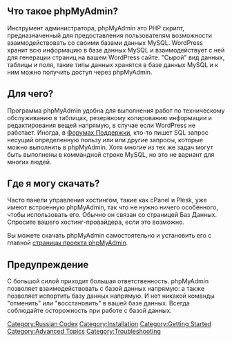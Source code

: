 {{Languages|
{{en|phpMyAdmin}}
{{it|phpMyAdmin}}
{{pt-br|phpMyAdmin}}
{{ru|ru:phpMyAdmin}}
}}

== Что такое phpMyAdmin? ==
Инструмент администратора, phpMyAdmin это PHP скрипт, предназначенный для предоставления пользователям возможности взаимодействовать со своими базами данных MySQL. WordPress хранит всю информацию в базе данных MySQL и взаимодействует с ней для генерации страниц на вашем WordPress сайте. "Сырой" вид данных, таблицы и поля, такие типы данных хранятся в базе данных MySQL и к ним можно получить доступ через phpMyAdmin.

== Для чего? ==
Программа phpMyAdmin удобна для выполнения работ по техническому обслуживанию в таблицах, резервному копированию информации и редактирования вещей напрямую, в случае если WordPress не работает. Иногда, в [[Using_the_Support_Forums|Форумах Поддержки]], кто-то пишет SQL запрос несущий определенную пользу или или другие запросы, которые можно выполнить в phpMyAdmin. Хотя многие из тех же задач могут быть выполнены в коммандной строке MySQL, но это не вариант для многих людей.

== Где я могу скачать? ==
Часто панели управления хостингом, такие как cPanel и Plesk, уже имеют встроенную phpMyAdmin, так что не нужно ничего особенного, чтобы использовать его. Обычно он связан со страницей Баз Данных. Спросите вашего хостинг-провайдера, если это возможно.

Вы можете скачать phpMyAdmin самостоятельно и установить его с главной [http://www.phpmyadmin.net/home_page/ страницы проекта phpMyAdmin].

== Предупреждение ==
С большой силой приходит большая ответственность. phpMyAdmin позволяет взаимодействовать с базой данных напрямую: а также позволяет испортить базу данных напрямую. И нет никакой команды "отменить" или "восстановить" в вашей базе данных. Всегда соблюдайте осторожность при работе с базой данных.

[[Category:Russian Codex]]
[[Category:Installation]]
[[Category:Getting Started]]
[[Category:Advanced Topics]]
[[Category:Troubleshooting]]